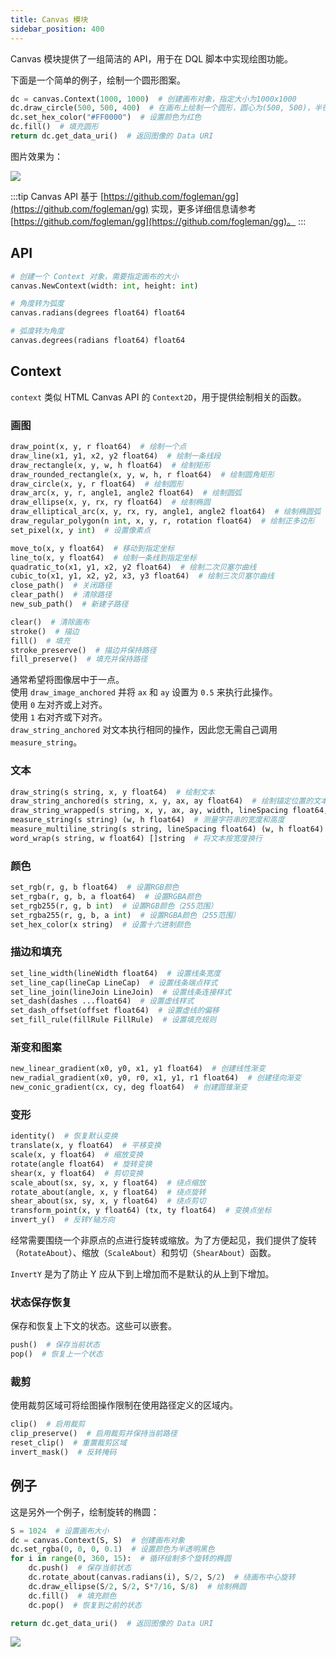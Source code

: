 ```yaml
---
title: Canvas 模块
sidebar_position: 400
---
```



Canvas 模块提供了一组简洁的 API，用于在 DQL 脚本中实现绘图功能。

下面是一个简单的例子，绘制一个圆形图案。

```python
dc = canvas.Context(1000, 1000)  # 创建画布对象，指定大小为1000x1000
dc.draw_circle(500, 500, 400)  # 在画布上绘制一个圆形，圆心为(500, 500)，半径为400
dc.set_hex_color("#FF0000")  # 设置颜色为红色
dc.fill()  # 填充圆形
return dc.get_data_uri()  # 返回图像的 Data URI
```

图片效果为：

<img src={Image00.src} height={120} />

:::tip
Canvas API 基于 [https://github.com/fogleman/gg](https://github.com/fogleman/gg) 实现，更多详细信息请参考 [https://github.com/fogleman/gg](https://github.com/fogleman/gg)。
:::

## API

```python
# 创建一个 Context 对象，需要指定画布的大小
canvas.NewContext(width: int, height: int)

# 角度转为弧度
canvas.radians(degrees float64) float64

# 弧度转为角度
canvas.degrees(radians float64) float64
```

## Context

`context` 类似 HTML Canvas API 的 `Context2D`，用于提供绘制相关的函数。

### 画图

```python
draw_point(x, y, r float64)  # 绘制一个点
draw_line(x1, y1, x2, y2 float64)  # 绘制一条线段
draw_rectangle(x, y, w, h float64)  # 绘制矩形
draw_rounded_rectangle(x, y, w, h, r float64)  # 绘制圆角矩形
draw_circle(x, y, r float64)  # 绘制圆形
draw_arc(x, y, r, angle1, angle2 float64)  # 绘制圆弧
draw_ellipse(x, y, rx, ry float64)  # 绘制椭圆
draw_elliptical_arc(x, y, rx, ry, angle1, angle2 float64)  # 绘制椭圆弧
draw_regular_polygon(n int, x, y, r, rotation float64)  # 绘制正多边形
set_pixel(x, y int)  # 设置像素点

move_to(x, y float64)  # 移动到指定坐标
line_to(x, y float64)  # 绘制一条线到指定坐标
quadratic_to(x1, y1, x2, y2 float64)  # 绘制二次贝塞尔曲线
cubic_to(x1, y1, x2, y2, x3, y3 float64)  # 绘制三次贝塞尔曲线
close_path()  # 关闭路径
clear_path()  # 清除路径
new_sub_path()  # 新建子路径

clear()  # 清除画布
stroke()  # 描边
fill()  # 填充
stroke_preserve()  # 描边并保持路径
fill_preserve()  # 填充并保持路径
```

通常希望将图像居中于一点。  
使用 `draw_image_anchored` 并将 `ax` 和 `ay` 设置为 `0.5` 来执行此操作。  
使用 `0` 左对齐或上对齐。  
使用 `1` 右对齐或下对齐。  
`draw_string_anchored` 对文本执行相同的操作，因此您无需自己调用 `measure_string`。

### 文本

```python
draw_string(s string, x, y float64)  # 绘制文本
draw_string_anchored(s string, x, y, ax, ay float64)  # 绘制锚定位置的文本
draw_string_wrapped(s string, x, y, ax, ay, width, lineSpacing float64, align Align)  # 换行文本
measure_string(s string) (w, h float64)  # 测量字符串的宽度和高度
measure_multiline_string(s string, lineSpacing float64) (w, h float64)  # 测量多行字符串的宽度和高度
word_wrap(s string, w float64) []string  # 将文本按宽度换行
```

### 颜色

```python
set_rgb(r, g, b float64)  # 设置RGB颜色
set_rgba(r, g, b, a float64)  # 设置RGBA颜色
set_rgb255(r, g, b int)  # 设置RGB颜色（255范围）
set_rgba255(r, g, b, a int)  # 设置RGBA颜色（255范围）
set_hex_color(x string)  # 设置十六进制颜色
```

### 描边和填充

```python
set_line_width(lineWidth float64)  # 设置线条宽度
set_line_cap(lineCap LineCap)  # 设置线条端点样式
set_line_join(lineJoin LineJoin)  # 设置线条连接样式
set_dash(dashes ...float64)  # 设置虚线样式
set_dash_offset(offset float64)  # 设置虚线的偏移
set_fill_rule(fillRule FillRule)  # 设置填充规则
```

### 渐变和图案

```python
new_linear_gradient(x0, y0, x1, y1 float64)  # 创建线性渐变
new_radial_gradient(x0, y0, r0, x1, y1, r1 float64)  # 创建径向渐变
new_conic_gradient(cx, cy, deg float64)  # 创建圆锥渐变
```

### 变形

```python
identity()  # 恢复默认变换
translate(x, y float64)  # 平移变换
scale(x, y float64)  # 缩放变换
rotate(angle float64)  # 旋转变换
shear(x, y float64)  # 剪切变换
scale_about(sx, sy, x, y float64)  # 绕点缩放
rotate_about(angle, x, y float64)  # 绕点旋转
shear_about(sx, sy, x, y float64)  # 绕点剪切
transform_point(x, y float64) (tx, ty float64)  # 变换点坐标
invert_y()  # 反转Y轴方向
```

经常需要围绕一个非原点的点进行旋转或缩放。为了方便起见，我们提供了旋转（`RotateAbout`）、缩放（`ScaleAbout`）和剪切（`ShearAbout`）函数。

`InvertY` 是为了防止 Y 应从下到上增加而不是默认的从上到下增加。

### 状态保存恢复

保存和恢复上下文的状态。这些可以嵌套。

```python
push()  # 保存当前状态
pop()  # 恢复上一个状态
```

### 裁剪

使用裁剪区域可将绘图操作限制在使用路径定义的区域内。

```python
clip()  # 启用裁剪
clip_preserve()  # 启用裁剪并保持当前路径
reset_clip()  # 重置裁剪区域
invert_mask()  # 反转掩码
```

## 例子

这是另外一个例子，绘制旋转的椭圆：

```python
S = 1024  # 设置画布大小
dc = canvas.Context(S, S)  # 创建画布对象
dc.set_rgba(0, 0, 0, 0.1)  # 设置颜色为半透明黑色
for i in range(0, 360, 15):  # 循环绘制多个旋转的椭圆
    dc.push()  # 保存当前状态
    dc.rotate_about(canvas.radians(i), S/2, S/2)  # 绕画布中心旋转
    dc.draw_ellipse(S/2, S/2, S*7/16, S/8)  # 绘制椭圆
    dc.fill()  # 填充颜色
    dc.pop()  # 恢复到之前的状态

return dc.get_data_uri()  # 返回图像的 Data URI
```

<img src={Image01.src} height={320} />

